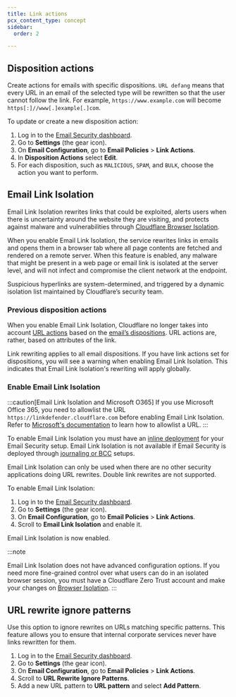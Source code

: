 ```yaml
---
title: Link actions
pcx_content_type: concept
sidebar:
  order: 2

---
```



## Disposition actions

Create actions for emails with specific <GlossaryTooltip term="disposition" link="/email-security/reference/dispositions-and-attributes/">dispositions</GlossaryTooltip>. `URL defang` means that every URL in an email of the selected type will be rewritten so that the user cannot follow the link. For example, `https://www.example.com` will become `https[:]//www[.]example[.]com`.

To update or create a new disposition action:

1. Log in to the [Email Security dashboard](https://horizon.area1security.com/).
2. Go to **Settings** (the gear icon).
3. On **Email Configuration**, go to **Email Policies** > **Link Actions**.
4. In **Disposition Actions** select **Edit**.
5. For each disposition, such as `MALICIOUS`, `SPAM`, and `BULK`, choose the action you want to perform.

## Email Link Isolation

Email Link Isolation rewrites links that could be exploited, alerts users when there is uncertainty around the website they are visiting, and protects against malware and vulnerabilities through [Cloudflare Browser Isolation](/cloudflare-one/policies/browser-isolation/).

When you enable Email Link Isolation, the service rewrites links in emails and opens them in a browser tab where all page contents are fetched and rendered on a remote server. When this feature is enabled, any malware that might be present in a web page or email link is isolated at the server level, and will not infect and compromise the client network at the endpoint.

Suspicious hyperlinks are system-determined, and triggered by a dynamic isolation list maintained by Cloudflare’s security team.

### Previous disposition actions

When you enable Email Link Isolation, Cloudflare no longer takes into account [URL actions](#disposition-actions) based on the [email’s dispositions](/email-security/reference/dispositions-and-attributes/). URL actions are, rather, based on attributes of the link.

Link rewriting applies to all email dispositions. If you have link actions set for dispositions, you will see a warning when enabling Email Link Isolation. This indicates that Email Link Isolation's rewriting will apply globally.

### Enable Email Link Isolation

:::caution[Email Link Isolation and Microsoft O365]
If you use Microsoft Office 365, you need to allowlist the URL `https://linkdefender.cloudflare.com` before enabling Email Link Isolation. Refer to [Microsoft's documentation](https://learn.microsoft.com/en-us/microsoft-365/security/office-365-security/tenant-allow-block-list-urls-configure) to learn how to allowlist a URL.
:::

To enable Email Link Isolation you must have an [inline deployment](/email-security/deployment/inline/) for your Email Security setup. Email Link Isolation is not available if Email Security is deployed through [journaling or BCC](/email-security/deployment/api/setup/) setups.

Email Link Isolation can only be used when there are no other security applications doing URL rewrites. Double link rewrites are not supported.

To enable Email Link Isolation:

1. Log in to the [Email Security dashboard](https://horizon.area1security.com/).
2. Go to **Settings** (the gear icon).
3. On **Email Configuration**, go to **Email Policies** > **Link Actions**.
4. Scroll to **Email Link Isolation** and enable it.

Email Link Isolation is now enabled.

:::note

Email Link Isolation does not have advanced configuration options. If you need more fine-grained control over what users can do in an isolated browser session, you must have a Cloudflare Zero Trust account and make your changes on [Browser Isolation](/cloudflare-one/policies/browser-isolation/).
:::

## URL rewrite ignore patterns

Use this option to ignore rewrites on URLs matching specific patterns. This feature allows you to ensure that internal corporate services never have links rewritten for them.

1. Log in to the [Email Security dashboard](https://horizon.area1security.com/).
2. Go to **Settings** (the gear icon).
3. On **Email Configuration**, go to **Email Policies** > **Link Actions**.
4. Scroll to **URL Rewrite Ignore Patterns**.
5. Add a new URL pattern to **URL pattern** and select **Add Pattern**.
